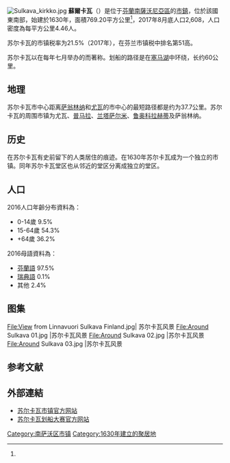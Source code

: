 [[File:Sulkava_kirkko.jpg|thumb]]
'''蘇爾卡瓦'''（{{lang-fi|Sulkava}}）是位于[[芬蘭|芬蘭]][[南薩沃尼亞區|南薩沃尼亞區]]的[[芬兰市镇|市鎮]]，位於該國東南部，始建於1630年，面積769.20平方公里<ref name="面积"/>，2017年8月底人口2,608，人口密度為每平方公里4.46人。

苏尔卡瓦的市镇税率为21.5%（2017年），在芬兰市镇税中排名第51高。

苏尔卡瓦以在每年七月举办的{{le|苏尔卡瓦划船大赛|Sulkavan Suursoudut}}而著称。划船的路径是在[[塞马湖|塞马湖]]中环绕{{link-fi|帕尔塔拉岛|Partalansaari}}，长约60公里。

== 地理 ==
苏尔卡瓦市中心距离[[萨翁林纳|萨翁林纳]]和[[尤瓦|尤瓦]]的市中心的最短路径都是约为37.7公里。苏尔卡瓦的周围市镇为尤瓦、[[普马拉|普马拉]]、[[兰塔萨尔米|兰塔萨尔米]]、[[鲁奥科拉赫蒂|鲁奥科拉赫蒂]]及萨翁林纳。

== 历史 ==
在苏尔卡瓦有史前留下的人类居住的痕迹。在1630年苏尔卡瓦成为一个独立的市镇。同年苏尔卡瓦堂区也从邻近的堂区分离成独立的堂区。

== 人口 ==
2016人口年齡分布資料為：
* 0-14歲 9.5%
* 15-64歲 54.3%
* +64歲 36.2%

2016母語資料為：
* [[芬蘭語|芬蘭語]] 97.5%
* [[瑞典語|瑞典語]] 0.1%
* 其他 2.4%

== 图集 ==
<gallery mode="packed" heights="130px">
File:View from Linnavuori Sulkava Finland.jpg| 苏尔卡瓦风景
File:Around Sulkava 01.jpg |苏尔卡瓦风景
File:Around Sulkava 02.jpg |苏尔卡瓦风景
File:Around Sulkava 03.jpg |苏尔卡瓦风景
</gallery>

== 参考文献 ==
{{Reflist|refs=
<ref name="面积">{{cite web | url = http://maanmittauslaitos.fi/sites/maanmittauslaitos.fi/files/attachments/2017/02/alat17_su_nimet.xlsx | title = Pinta-alat kunnittain | format = xlsx | language = fi | publisher = Maanmittauslaitos | date = 2017-01-01 | accessdate = 2018-05-27 | archive-date = 2017-10-04 | archive-url = https://web.archive.org/web/20171004135833/http://maanmittauslaitos.fi/sites/maanmittauslaitos.fi/files/attachments/2017/02/alat17_su_nimet.xlsx | dead-url = no }}</ref>
}}

==外部連結==
{{commonscat|Sulkava}}
* [https://web.archive.org/web/20180528051941/http://www.sulkava.fi/etusivu/ 苏尔卡瓦市镇官方网站] {{fi}} {{en}} {{ru}} {{de}}
* [http://www.suursoudut.fi/fi/etusivu/ 苏尔卡瓦划船大赛官方网站] {{Wayback|url=http://www.suursoudut.fi/fi/etusivu/ |date=20210410222851 }} {{fi}} {{en}}

{{Finland-geo-stub}}
[[Category:南萨沃区市镇|Category:南萨沃区市镇]]
[[Category:1630年建立的聚居地|Category:1630年建立的聚居地]]